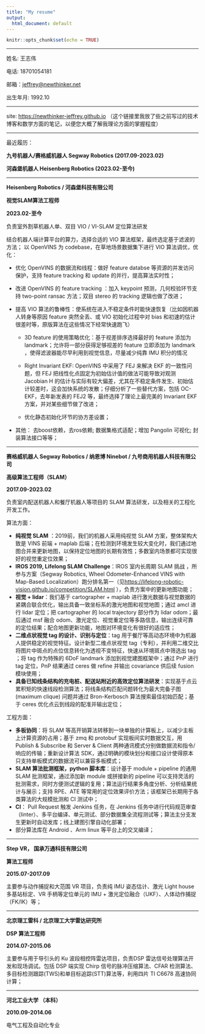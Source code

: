 ```yaml
---
title: "My resume"
output:
  html_document: default
---
```


```r
knitr::opts_chunk$set(echo = TRUE)
```

------------------------------------------------------------------------

姓名: 王志伟

电话: 18701054181

邮箱：[jeffrey\@newthinker.net](mailto:jeffrey@newthinker.net){.email}

出生年月: 1992.10

------------------------------------------------------------------------

site: <https://newthinker-jeffrey.github.io> （这个链接里我放了些之前写过的技术博客和数学方面的笔记，以便您大概了解我理论方面的掌握程度）

------------------------------------------------------------------------

最近履历：

**九号机器人/赛格威机器人 Segway Robotics (2017.09-2023.02)** 

**河森堡机器人 Heisenberg Robotics (2023.02-至今)**

------------------------------------------------------------------------

**Heisenberg Robotics / 河森堡科技有限公司**

**视觉SLAM算法工程师**

**2023.02-至今**

负责室外割草机器人单、双目 VIO / VI-SLAM 定位算法研发

结合机器人端计算平台的算力，选择合适的 VIO 算法框架，最终选定基于滤波的方法； 以 OpenVINS 为 codebase，在草地场景数据集下进行 VIO 算法调优，优化：

-   优化 OpenVINS 的数据流和线程：做好 feature databse 等资源的并发访问保护，支持 feature tracking 和 update 的并行，提高算法实时性；

-   改进 OpenVINS 的 feature tracking ：加入 keypoint 预测，几何校验环节支持 two-point ransac 方法；双目 stereo 的 tracking 逻辑也做了改进；

-   提高 VIO 算法的鲁棒性：使系统在进入不稳定条件时能快速恢复（比如因机器人转身等原因 feature 突然全丢、或 VIO 初始化过程中对 bias 和初速的估计很差时等，原版算法在这些情况下经常快速跑飞）

    -   3D feature 的使用策略优化：基于视差排序选择最好的 feature 添加为 landmark；允许将一部分获得足够视差的 feature 立即添加为 landmark ，使得滤波器能尽早利用到视觉信息，尽量减少纯靠 IMU 积分的情况

    -   Right Invariant EKF: OpenVINS 中采用了 FEJ 来解决 EKF 的一致性问题，但 FEJ 把线性化点固定为初始估计值的做法可能导致对观测 Jacobian H 的估计与实际有较大偏差，尤其在不稳定条件发生、初始估计较差时，这会加快系统的发散；仔细分析了一些替代方案，包括 OC-EKF，去年新发表的 FEJ2 等，最终选择了理论上最完美的 Invariant EKF 方案，并对某些细节做了改进；

    -   优化静态初始化环节的协方差设置；

-   其他： 去boost依赖，去ros依赖; 数据集格式适配；增加 Pangolin 可视化; 封装算法接口等等；

------------------------------------------------------------------------

**赛格威机器人 Segway Robotics / 纳恩博 Ninebot / 九号商用机器人科技有限公司**

**高级算法工程师（SLAM）**

**2017.09-2023.02**

负责室内配送机器人和餐厅机器人等项目的 SLAM 算法研发，以及相关的工程化开发工作。

算法方面：

-   **纯视觉 SLAM** ：2019前，我们的机器人采用纯视觉 SLAM 方案，整体架构大致是 VINS 前端 + maplab 后端；在检测到环境发生较大变化时，我们通过地图合并来更新地图，以保持定位地图的长期有效性；多数室内场景都可实现很好的视觉重定位效果；
-   **IROS 2019, Lifelong SLAM Challenge**：IROS 室内长周期 SLAM 挑战 ，所参与方案（Segway Robotics, Wheel Odometer-Enhanced VINS with Map-Based Localization）跑分排名第一（见<https://lifelong-robotic-vision.github.io/competition/SLAM.html> ），负责方案中的更新地图功能；
-   **视觉 + lidar**：我们基于 cartographer + maplab 进行激光数据与视觉数据的紧耦合联合优化，输出具备一致坐标系的激光地图和视觉地图；通过 amcl 进行 lidar 定位；把 cartographer 的 local trajectory 部分作为 lidar odom；最后通过 msf 融合 odom、激光定位、视觉重定位等多路信息，输出连续可靠的定位结果；配合地图更新功能，地图对环境变化有很好的适应性；
-   **二维点状视觉 tag 的设计、识别与定位**：tag 用于餐厅等高动态环境中为机器人提供稳定的视觉特征。设计新型二维点状视觉 tag（专利），并利用二维交比将图片中斑点的点位信息转化为透视不变特征，快速从环境斑点中筛选出 tag ；将 tag 作为特殊的 6DoF landmark 添加到视觉建图框架中；通过 PnP 进行 tag 定位，PnP 结果通过 ceres 做 refine 并输出 covariance 供后续 fusion 模块使用；
-   **具备已知线条结构的充电桩、配送站附近的高效定位算法研发**：实现基于点云累积矩的快速线段检测算法；将线条结构匹配问题转化为最大完备子图 (maximum clique) 问题并通过 Bron-Kerbosch 算法搜索最佳初始匹配；基于 ceres 优化点云到线段的配准并输出定位；

工程方面：

-   **多板协同**：将 SLAM 等高开销算法转移到一块单独的计算板上，以减少主板上计算资源的占用；基于 zmq 和 protobuf 实现板间实时数据交互，用 Publish & Subscribe 和 Server & Client 两种通讯模式分别做数据流和指令/响应的传输；重新设计算法 SDK，通过明确的模块划分和接口设计使得原本只支持单板模式的数据流可以兼容多板模式；
-   **SLAM 算法批测框架，python 脚本库**：设计基于 module + pipeline 的通用 SLAM 批测框架，通过添加新 module 或拼接新的 pipeline 可以支持灵活的批测需求，同时方便测试逻辑的复用；算法运行结果多角度分析、分析结果统计与展示；支持 RPE、ATE 等常用的定位效果评价方法；该框架已长期用于各类算法的大规模批测和 CI 测试中；
-   **CI**： Pull Request 触发 Jenkins 任务，在 Jenkins 任务中进行代码规范审查（linter）、多平台编译、单元测试、部分数据集全流程测试等；算法主分支发生更新时自动发库；线上建图引擎自动化部署；
-   部分算法库在 Android 、Arm linux 等平台上的交叉编译；

------------------------------------------------------------------------

**Step VR， 国承万通科技有限公司**

**算法工程师**

**2015.07-2017.09**

主要参与动作捕捉和大范围 VR 项目，负责纯 IMU 姿态估计、激光 Light house 多基站标定、VR 手柄等定位单元的 IMU + 激光定位融合（UKF）、人体动作捕捉（FK/IK）等；

------------------------------------------------------------------------

**北京理工雷科 / 北京理工大学雷达研究所**

**DSP 算法工程师**

**2014.07-2015.06**

主要参与用于导引头的 Ku 波段相控阵雷达项目，负责DSP 雷达信号处理算法开发和现场调试。包括 DSP 端实现 Chirp 信号的脉冲压缩算法、CFAR 检测算法、多目标检测跟踪(TWS)和单目标追踪(STT)算法等，利用四片 TI C6678 高速协同计算；

------------------------------------------------------------------------

**河北工业大学 （本科）**

**2010.09-2014.06**

电气工程及自动化专业
